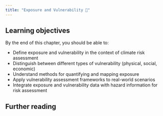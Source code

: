 ```yaml
---
title: "Exposure and Vulnerability 🚧"
---
```


## Learning objectives

By the end of this chapter, you should be able to:

- Define exposure and vulnerability in the context of climate risk assessment
- Distinguish between different types of vulnerability (physical, social, economic)
- Understand methods for quantifying and mapping exposure
- Apply vulnerability assessment frameworks to real-world scenarios
- Integrate exposure and vulnerability data with hazard information for risk assessment

## Further reading
